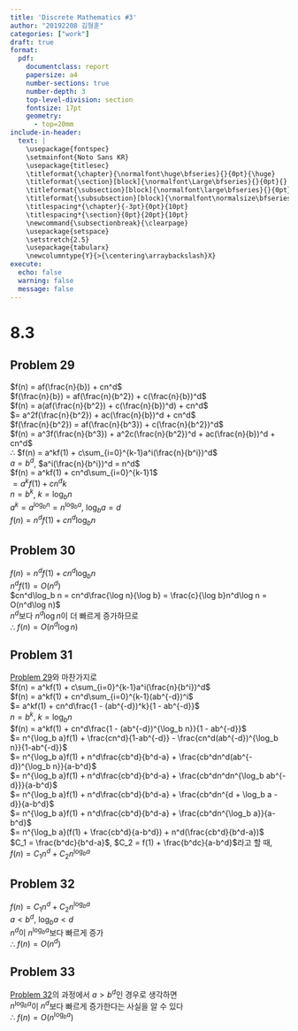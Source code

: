 ```yaml
---
title: 'Discrete Mathematics #3'
author: "20192208 김형훈"
categories: ["work"]
draft: true
format: 
  pdf:
    documentclass: report
    papersize: a4
    number-sections: true
    number-depth: 3
    top-level-division: section
    fontsize: 17pt
    geometry:
      - top=20mm
include-in-header: 
  text: |
    \usepackage{fontspec}
    \setmainfont{Noto Sans KR}
    \usepackage{titlesec}
    \titleformat{\chapter}{\normalfont\huge\bfseries}{}{0pt}{\huge}
    \titleformat{\section}[block]{\normalfont\Large\bfseries}{}{0pt}{}
    \titleformat{\subsection}[block]{\normalfont\large\bfseries}{}{0pt}{}
    \titleformat{\subsubsection}[block]{\normalfont\normalsize\bfseries}{}{0pt}{}
    \titlespacing*{\chapter}{-3pt}{0pt}{10pt}
    \titlespacing*{\section}{0pt}{20pt}{10pt}
    \newcommand{\subsectionbreak}{\clearpage}
    \usepackage{setspace}
    \setstretch{2.5}
    \usepackage{tabularx}
    \newcolumntype{Y}{>{\centering\arraybackslash}X}
execute:
  echo: false
  warning: false
  message: false
---
```


# 8.3

## Problem 29

$f(n) = af(\frac{n}{b}) + cn^d$  
$f(\frac{n}{b}) = af(\frac{n}{b^2}) + c(\frac{n}{b})^d$  
$f(n) = a(af(\frac{n}{b^2}) + c(\frac{n}{b})^d) + cn^d$  
$= a^2f(\frac{n}{b^2}) + ac(\frac{n}{b})^d + cn^d$  
$f(\frac{n}{b^2}) = af(\frac{n}{b^3}) + c(\frac{n}{b^2})^d$  
$f(n) = a^3f(\frac{n}{b^3}) + a^2c(\frac{n}{b^2})^d + ac(\frac{n}{b})^d + cn^d$  
∴ $f(n) = a^kf(1) + c\sum_{i=0}^{k-1}a^i(\frac{n}{b^i})^d$  
$a = b^d$, $a^i(\frac{n}{b^i})^d = n^d$  
$f(n) = a^kf(1) + cn^d\sum_{i=0}^{k-1}1$  
$= a^kf(1) + cn^dk$  
$n = b^k$, $k = \log_b n$  
$a^k = a^{\log_b n} = n^{\log_b a}$, $\log_b a = d$  
$f(n) = n^df(1) + cn^d\log_b n$

## Problem 30

$f(n) = n^df(1) + cn^d\log_b n$  
$n^df(1) = O(n^d)$  
$cn^d\log_b n = cn^d\frac{\log n}{\log b} = \frac{c}{\log b}n^d\log n = O(n^d\log n)$  
$n^d$보다 $n^d\log n$이 더 빠르게 증가하므로  
∴ $f(n) = O(n^d\log n)$

## Problem 31

[Problem 29](#problem-29)와 마찬가지로  
$f(n) = a^kf(1) + c\sum_{i=0}^{k-1}a^i(\frac{n}{b^i})^d$  
$f(n) = a^kf(1) + cn^d\sum_{i=0}^{k-1}(ab^{-d})^i$  
$= a^kf(1) + cn^d\frac{1 - (ab^{-d})^k}{1 - ab^{-d}}$  
$n = b^k$, $k = \log_b n$  
$f(n) = a^kf(1) + cn^d\frac{1 - (ab^{-d})^{\log_b n}}{1 - ab^{-d}}$  
$= n^{\log_b a}f(1) + \frac{cn^d}{1-ab^{-d}} - \frac{cn^d(ab^{-d})^{\log_b n}}{1-ab^{-d}}$  
$= n^{\log_b a}f(1) + n^d\frac{cb^d}{b^d-a} + \frac{cb^dn^d(ab^{-d})^{\log_b n}}{a-b^d}$  
$= n^{\log_b a}f(1) + n^d\frac{cb^d}{b^d-a} + \frac{cb^dn^dn^{\log_b ab^{-d}}}{a-b^d}$  
$= n^{\log_b a}f(1) + n^d\frac{cb^d}{b^d-a} + \frac{cb^dn^{d + \log_b a - d}}{a-b^d}$  
$= n^{\log_b a}f(1) + n^d\frac{cb^d}{b^d-a} + \frac{cb^dn^{\log_b a}}{a-b^d}$  
$= n^{\log_b a}(f(1) + \frac{cb^d}{a-b^d}) + n^d(\frac{cb^d}{b^d-a})$  
$C_1 = \frac{b^dc}{b^d-a}$, $C_2 = f(1) + \frac{b^dc}{a-b^d}$라고 할 때,  
$f(n) = C_1n^d + C_2n^{\log_b a}$

## Problem 32

$f(n) = C_1n^d + C_2n^{\log_b a}$  
$a < b^d$, $\log_b a < d$  
$n^d$이 $n^{\log_b a}$보다 빠르게 증가  
∴ $f(n) = O(n^d)$

## Problem 33

[Problem 32](#problem-32)의 과정에서 $a > b^d$인 경우로 생각하면  
$n^{\log_b a}$이 $n^d$보다 빠르게 증가한다는 사실을 알 수 있다  
∴ $f(n) = O(n^{\log_b a})$
